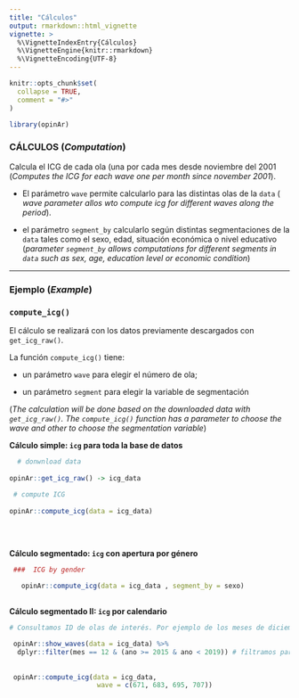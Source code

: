 ```yaml
---
title: "Cálculos"
output: rmarkdown::html_vignette
vignette: >
  %\VignetteIndexEntry{Cálculos}
  %\VignetteEngine{knitr::rmarkdown}
  %\VignetteEncoding{UTF-8}
---
```


```r
knitr::opts_chunk$set(
  collapse = TRUE,
  comment = "#>"
)
```

```r
library(opinAr)
```

### CÁLCULOS (*Computation*) 

Calcula el ICG de cada ola (una por cada mes desde noviembre del 2001 (*Computes the ICG for each wave one per month since november 2001*).

-   El parámetro `wave` permite calcularlo para las distintas olas de la `data` ( *wave parameter allos wto compute icg for different waves along the period*).

-   el parámetro `segment_by` calcularlo según distintas segmentaciones de la `data` tales como el sexo, edad, situación económica o nivel educativo (*parameter `segment_by` allows computations for different segments in `data` such as sex, age, education level or economic condition*)

------------------------------------------------------------------------

### Ejemplo (*Example*)

### **`compute_icg()`**

El cálculo se realizará con los datos previamente descargados con `get_icg_raw()`.

La función `compute_icg()` tiene:

-   un parámetro `wave` para elegir el número de ola;

```{=html}
<!-- -->
```
-   un parámetro `segment` para elegir la variable de segmentación

(*The calculation will be done based on the downloaded data with `get_icg_raw()`. The `compute_icg()` function has a parameter to choose the wave and other to choose the segmentation variable*)

**Cálculo simple: `icg` para toda la base de datos**

```r
  
  # donwnload data 
 
opinAr::get_icg_raw() -> icg_data
 
 # compute ICG
 
opinAr::compute_icg(data = icg_data)
   
 
   
```

**Cálculo segmentado: `icg` con apertura por género**

```r
  

 ###  ICG by gender
 
   opinAr::compute_icg(data = icg_data , segment_by = sexo)
   
```

**Cálculo segmentado II: `icg` por calendario**

```r
  
# Consultamos ID de olas de interés. Por ejemplo de los meses de diciembre durante la presidencia de Mauricio Macri

 opinAr::show_waves(data = icg_data) %>% 
  dplyr::filter(mes == 12 & (ano >= 2015 & ano < 2019)) # filtramos para obtener número de ola de interes
 
 
 opinAr::compute_icg(data = icg_data, 
                      wave = c(671, 683, 695, 707))
 
 
   
```
